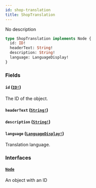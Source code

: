 ```yaml
---
id: shop-translation
title: ShopTranslation
---
```


No description

```graphql
type ShopTranslation implements Node {
  id: ID!
  headerText: String!
  description: String!
  language: LanguageDisplay!
}
```

### Fields

#### `id` ([`ID!`](/developer/api-reference/scalars/id.mdx))

The ID of the object.

#### `headerText` ([`String!`](/developer/api-reference/scalars/string.mdx))

#### `description` ([`String!`](/developer/api-reference/scalars/string.mdx))

#### `language` ([`LanguageDisplay!`](/developer/api-reference/objects/language-display.mdx))

Translation language.

### Interfaces

#### [`Node`](/developer/api-reference/interfaces/node.mdx)

An object with an ID

